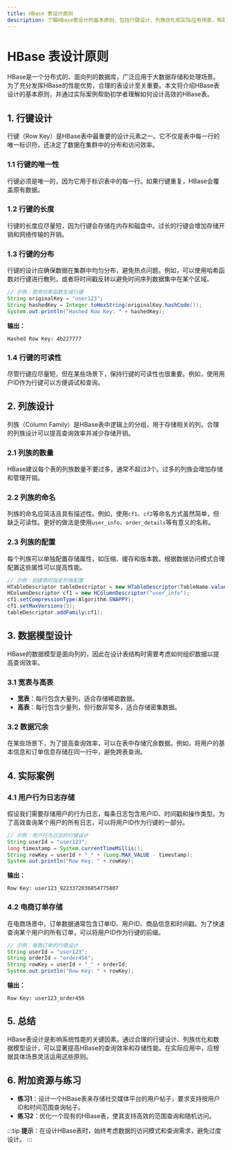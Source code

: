 ```yaml
---
title: HBase 表设计原则
description: 了解HBase表设计的基本原则，包括行键设计、列族优化和实际应用场景，帮助初学者构建高效的HBase表结构。
---
```


# HBase 表设计原则

HBase是一个分布式的、面向列的数据库，广泛应用于大数据存储和处理场景。为了充分发挥HBase的性能优势，合理的表设计至关重要。本文将介绍HBase表设计的基本原则，并通过实际案例帮助初学者理解如何设计高效的HBase表。

## 1. 行键设计

行键（Row Key）是HBase表中最重要的设计元素之一。它不仅是表中每一行的唯一标识符，还决定了数据在集群中的分布和访问效率。

### 1.1 行键的唯一性
行键必须是唯一的，因为它用于标识表中的每一行。如果行键重复，HBase会覆盖原有数据。

### 1.2 行键的长度
行键的长度应尽量短，因为行键会存储在内存和磁盘中。过长的行键会增加存储开销和网络传输的开销。

### 1.3 行键的分布
行键的设计应确保数据在集群中均匀分布，避免热点问题。例如，可以使用哈希函数对行键进行散列，或者将时间戳反转以避免时间序列数据集中在某个区域。

```java
// 示例：使用哈希函数生成行键
String originalKey = "user123";
String hashedKey = Integer.toHexString(originalKey.hashCode());
System.out.println("Hashed Row Key: " + hashedKey);
```

**输出：**
```
Hashed Row Key: 4b227777
```

### 1.4 行键的可读性
尽管行键应尽量短，但在某些场景下，保持行键的可读性也很重要。例如，使用用户ID作为行键可以方便调试和查询。

## 2. 列族设计

列族（Column Family）是HBase表中逻辑上的分组，用于存储相关的列。合理的列族设计可以提高查询效率并减少存储开销。

### 2.1 列族的数量
HBase建议每个表的列族数量不要过多，通常不超过3个。过多的列族会增加存储和管理开销。

### 2.2 列族的命名
列族的命名应简洁且具有描述性。例如，使用`cf1`、`cf2`等命名方式虽然简单，但缺乏可读性。更好的做法是使用`user_info`、`order_details`等有意义的名称。

### 2.3 列族的配置
每个列族可以单独配置存储属性，如压缩、缓存和版本数。根据数据访问模式合理配置这些属性可以提高性能。

```java
// 示例：创建表时指定列族配置
HTableDescriptor tableDescriptor = new HTableDescriptor(TableName.valueOf("my_table"));
HColumnDescriptor cf1 = new HColumnDescriptor("user_info");
cf1.setCompressionType(Algorithm.SNAPPY);
cf1.setMaxVersions(3);
tableDescriptor.addFamily(cf1);
```

## 3. 数据模型设计

HBase的数据模型是面向列的，因此在设计表结构时需要考虑如何组织数据以提高查询效率。

### 3.1 宽表与高表
- **宽表**：每行包含大量列，适合存储稀疏数据。
- **高表**：每行包含少量列，但行数非常多，适合存储密集数据。

### 3.2 数据冗余
在某些场景下，为了提高查询效率，可以在表中存储冗余数据。例如，将用户的基本信息和订单信息存储在同一行中，避免跨表查询。

## 4. 实际案例

### 4.1 用户行为日志存储
假设我们需要存储用户的行为日志，每条日志包含用户ID、时间戳和操作类型。为了高效查询某个用户的所有日志，可以将用户ID作为行键的一部分。

```java
// 示例：用户行为日志的行键设计
String userId = "user123";
long timestamp = System.currentTimeMillis();
String rowKey = userId + "_" + (Long.MAX_VALUE - timestamp);
System.out.println("Row Key: " + rowKey);
```

**输出：**
```
Row Key: user123_9223372036854775807
```

### 4.2 电商订单存储
在电商场景中，订单数据通常包含订单ID、用户ID、商品信息和时间戳。为了快速查询某个用户的所有订单，可以将用户ID作为行键的前缀。

```java
// 示例：电商订单的行键设计
String userId = "user123";
String orderId = "order456";
String rowKey = userId + "_" + orderId;
System.out.println("Row Key: " + rowKey);
```

**输出：**
```
Row Key: user123_order456
```

## 5. 总结

HBase表设计是影响系统性能的关键因素。通过合理的行键设计、列族优化和数据模型设计，可以显著提高HBase的查询效率和存储性能。在实际应用中，应根据具体场景灵活运用这些原则。

## 6. 附加资源与练习

- **练习1**：设计一个HBase表来存储社交媒体平台的用户帖子，要求支持按用户ID和时间范围查询帖子。
- **练习2**：优化一个现有的HBase表，使其支持高效的范围查询和随机访问。

:::tip
**提示**：在设计HBase表时，始终考虑数据的访问模式和查询需求，避免过度设计。
:::